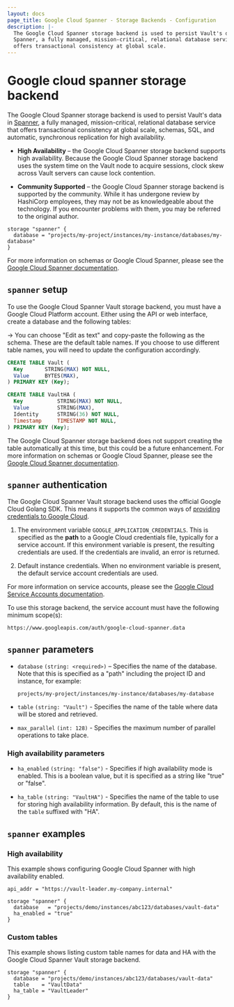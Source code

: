 ```yaml
---
layout: docs
page_title: Google Cloud Spanner - Storage Backends - Configuration
description: |-
  The Google Cloud Spanner storage backend is used to persist Vault's data in
  Spanner, a fully managed, mission-critical, relational database service that
  offers transactional consistency at global scale.
---
```


# Google cloud spanner storage backend

The Google Cloud Spanner storage backend is used to persist Vault's data in
[Spanner][spanner-docs], a fully managed, mission-critical, relational database
service that offers transactional consistency at global scale, schemas, SQL, and
automatic, synchronous replication for high availability.

- **High Availability** – the Google Cloud Spanner storage backend supports high
  availability. Because the Google Cloud Spanner storage backend uses the system
  time on the Vault node to acquire sessions, clock skew across Vault servers
  can cause lock contention.

- **Community Supported** – the Google Cloud Spanner storage backend is
  supported by the community. While it has undergone review by HashiCorp
  employees, they may not be as knowledgeable about the technology. If you
  encounter problems with them, you may be referred to the original author.

```hcl
storage "spanner" {
  database = "projects/my-project/instances/my-instance/databases/my-database"
}
```

For more information on schemas or Google Cloud Spanner, please see the [Google
Cloud Spanner documentation][spanner-docs].

## `spanner` setup

To use the Google Cloud Spanner Vault storage backend, you must have a Google
Cloud Platform account. Either using the API or web interface, create a database
and the following tables:

-> You can choose "Edit as text" and copy-paste the following as the schema.
These are the default table names. If you choose to use different table names,
you will need to update the configuration accordingly.

```sql
CREATE TABLE Vault (
  Key       STRING(MAX) NOT NULL,
  Value     BYTES(MAX),
) PRIMARY KEY (Key);

CREATE TABLE VaultHA (
  Key           STRING(MAX) NOT NULL,
  Value         STRING(MAX),
  Identity      STRING(36) NOT NULL,
  Timestamp     TIMESTAMP NOT NULL,
) PRIMARY KEY (Key);
```

The Google Cloud Spanner storage backend does not support creating the table
automatically at this time, but this could be a future enhancement. For more
information on schemas or Google Cloud Spanner, please see the [Google Cloud
Spanner documentation][spanner-docs].

## `spanner` authentication

The Google Cloud Spanner Vault storage backend uses the official Google Cloud
Golang SDK. This means it supports the common ways of [providing credentials to
Google Cloud][cloud-creds].

1. The environment variable `GOOGLE_APPLICATION_CREDENTIALS`. This is specified
   as the **path** to a Google Cloud credentials file, typically for a service
   account. If this environment variable is present, the resulting credentials are
   used. If the credentials are invalid, an error is returned.

1. Default instance credentials. When no environment variable is present, the
   default service account credentials are used.

For more information on service accounts, please see the [Google Cloud Service
Accounts documentation][service-accounts].

To use this storage backend, the service account must have the following
minimum scope(s):

```text
https://www.googleapis.com/auth/google-cloud-spanner.data
```

## `spanner` parameters

- `database` `(string: <required>)` – Specifies the name of the database. Note
  that this is specified as a "path" including the project ID and instance, for
  example:

  ```text
  projects/my-project/instances/my-instance/databases/my-database
  ```

- `table` `(string: "Vault")` - Specifies the name of the table where
  data will be stored and retrieved.

- `max_parallel` `(int: 128)` - Specifies the maximum number of parallel
  operations to take place.

### High availability parameters

- `ha_enabled` `(string: "false")` - Specifies if high availability mode is
  enabled. This is a boolean value, but it is specified as a string like "true"
  or "false".

- `ha_table` `(string: "VaultHA")` - Specifies the name of the table to use for
  storing high availability information. By default, this is the name of the
  `table` suffixed with "HA".

## `spanner` examples

### High availability

This example shows configuring Google Cloud Spanner with high availability
enabled.

```hcl
api_addr = "https://vault-leader.my-company.internal"

storage "spanner" {
  database   = "projects/demo/instances/abc123/databases/vault-data"
  ha_enabled = "true"
}
```

### Custom tables

This example shows listing custom table names for data and HA with the Google
Cloud Spanner Vault storage backend.

```hcl
storage "spanner" {
  database = "projects/demo/instances/abc123/databases/vault-data"
  table    = "VaultData"
  ha_table = "VaultLeader"
}
```

[cloud-creds]: https://cloud.google.com/docs/authentication/production#providing_credentials_to_your_application
[service-accounts]: https://cloud.google.com/compute/docs/access/service-accounts
[spanner-docs]: https://cloud.google.com/spanner/docs/
